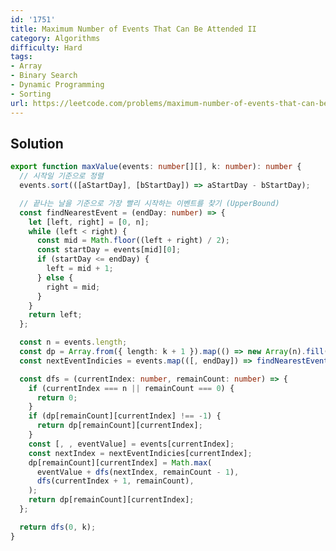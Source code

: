```yaml
---
id: '1751'
title: Maximum Number of Events That Can Be Attended II
category: Algorithms
difficulty: Hard
tags:
- Array
- Binary Search
- Dynamic Programming
- Sorting
url: https://leetcode.com/problems/maximum-number-of-events-that-can-be-attended-ii
---
```


## Solution

```typescript filename="solution.ts" copy
export function maxValue(events: number[][], k: number): number {
  // 시작일 기준으로 정렬
  events.sort(([aStartDay], [bStartDay]) => aStartDay - bStartDay);

  // 끝나는 날을 기준으로 가장 빨리 시작하는 이벤트를 찾기 (UpperBound)
  const findNearestEvent = (endDay: number) => {
    let [left, right] = [0, n];
    while (left < right) {
      const mid = Math.floor((left + right) / 2);
      const startDay = events[mid][0];
      if (startDay <= endDay) {
        left = mid + 1;
      } else {
        right = mid;
      }
    }
    return left;
  };

  const n = events.length;
  const dp = Array.from({ length: k + 1 }).map(() => new Array(n).fill(-1));
  const nextEventIndicies = events.map(([, endDay]) => findNearestEvent(endDay));

  const dfs = (currentIndex: number, remainCount: number) => {
    if (currentIndex === n || remainCount === 0) {
      return 0;
    }
    if (dp[remainCount][currentIndex] !== -1) {
      return dp[remainCount][currentIndex];
    }
    const [, , eventValue] = events[currentIndex];
    const nextIndex = nextEventIndicies[currentIndex];
    dp[remainCount][currentIndex] = Math.max(
      eventValue + dfs(nextIndex, remainCount - 1),
      dfs(currentIndex + 1, remainCount),
    );
    return dp[remainCount][currentIndex];
  };

  return dfs(0, k);
}
```

